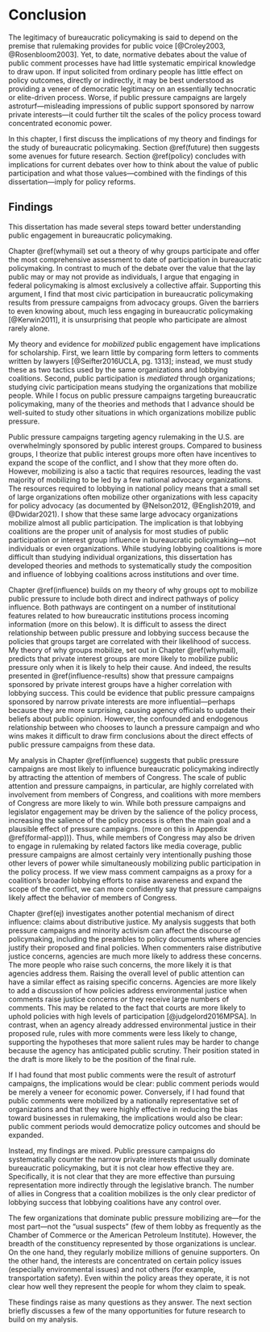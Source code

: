 # Conclusion {#book-conclusion}

The legitimacy of bureaucratic policymaking is said to depend on the premise that rulemaking provides for public voice [@Croley2003, @Rosenbloom2003]. Yet, to date, normative debates about the value of public comment processes have had little systematic empirical knowledge to draw upon. If input solicited from ordinary people has little effect on policy outcomes, directly or indirectly, it may be best understood as providing a veneer of democratic legitimacy on an essentially technocratic or elite-driven process. Worse, if public pressure campaigns are largely astroturf---misleading impressions of public support sponsored by narrow private interests---it could further tilt the scales of the policy process toward concentrated economic power.

In this chapter, I first discuss the implications of my theory and findings for the study of bureaucratic policymaking. Section \@ref(future) then suggests some avenues for future research. Section \@ref(policy) concludes with implications for current debates over how to think about the value of public participation and what those values---combined with the findings of this dissertation---imply for policy reforms. 


## Findings

This dissertation has made several steps toward better understanding public engagement in bureaucratic policymaking.

Chapter \@ref(whymail) set out a theory of why groups participate and offer the most comprehensive assessment to date of participation in bureaucratic policymaking. In contrast to much of the debate over the value that the lay public may or may not provide as individuals, I argue that engaging in federal policymaking is almost exclusively a collective affair. Supporting this argument, I find that most civic participation in bureaucratic policymaking results from pressure campaigns from advocacy groups. Given the barriers to even knowing about, much less engaging in bureaucratic policymaking [@Kerwin2011], it is unsurprising that people who participate are almost rarely alone. 

My theory and evidence for *mobilized* public engagement have implications for scholarship. First, we learn little by comparing form letters to comments written by lawyers  [@Seifter2016UCLA, pg. 1313]; instead, we must study these as two tactics used by the same organizations and lobbying coalitions. Second, public participation is *mediated* through organizations; studying civic participation means studying the organizations that mobilize people. While I focus on public pressure campaigns targeting bureaucratic policymaking, many of the theories and methods that I advance should be well-suited to study other situations in which organizations mobilize public pressure.

Public pressure campaigns targeting agency rulemaking in the U.S. are overwhelmingly sponsored by public interest groups. Compared to business groups, I theorize that public interest groups more often have incentives to expand the scope of the conflict, and I show that they more often do. However, mobilizing is also a tactic that requires resources, leading the vast majority of mobilizing to be led by a few national advocacy organizations. The resources required to lobbying in national policy means that a small set of large organizations often mobilize other organizations with less capacity for policy advocacy (as documented by @Nelson2012, @English2019, and @Dwidar2021). I show that these same large advocacy organizations mobilize almost all public participation. The implication is that lobbying coalitions are the proper unit of analysis for most studies of public participation or interest group influence in bureaucratic policymaking---not individuals or even organizations. While studying lobbying coalitions is more difficult than studying individual organizations, this dissertation has developed theories and methods to systematically study the composition and influence of lobbying coalitions across institutions and over time.

Chapter \@ref(influence) builds on my theory of why groups opt to mobilize public pressure to include both direct and indirect pathways of policy influence. Both pathways are contingent on a number of institutional features related to how bureaucratic institutions process incoming information (more on this below). It is difficult to assess the direct relationship between public pressure and lobbying success because the policies that groups target are correlated with their likelihood of success. My theory of why groups mobilize, set out in Chapter \@ref(whymail), predicts that private interest groups are more likely to mobilize public pressure only when it is likely to help their cause. And indeed, the results presented in \@ref(influence-results) show that pressure campaigns sponsored by private interest groups have a higher correlation with lobbying success. This could be evidence that public pressure campaigns sponsored by narrow private interests are more influential---perhaps because they are more surprising, causing agency officials to update their beliefs about public opinion. However, the confounded and endogenous relationship between who chooses to launch a pressure campaign and who wins makes it difficult to draw firm conclusions about the direct effects of public pressure campaigns from these data. 

My analysis in Chapter \@ref(influence) suggests that public pressure campaigns are most likely to influence bureaucratic policymaking indirectly by attracting the attention of members of Congress. 
The scale of public attention and pressure campaigns, in particular, are highly correlated with involvement from members of Congress, and coalitions with more members of Congress are more likely to win. While both pressure campaigns and legislator engagement may be driven by the salience of the policy process, increasing the salience of the policy process is often the main goal and a plausible effect of pressure campaigns. (more on this in Appendix \@ref(formal-app))). Thus, while members of Congress may also be driven to engage in rulemaking by related factors like media coverage, public pressure campaigns are almost certainly very intentionally pushing those other levers of power while simultaneously mobilizing public participation in the policy process. If we view mass comment campaigns as a proxy for a coalition's broader lobbying efforts to raise awareness and expand the scope of the conflict, we can more confidently say that pressure campaigns likely affect the behavior of members of Congress. 

Chapter \@ref(ej) investigates another potential mechanism of direct influence: claims about distributive justice. My analysis suggests that both pressure campaigns and minority activism can affect the discourse of policymaking, including the preambles to policy documents where agencies justify their proposed and final policies. When commenters raise distributive justice concerns, agencies are much more likely to address these concerns. The more people who raise such concerns, the more likely it is that agencies address them. Raising the overall level of public attention can have a similar effect as raising specific concerns. Agencies are more likely to add a discussion of how policies address environmental justice when comments raise justice concerns *or* they receive large numbers of comments. This may be related to the fact that courts are more likely to uphold policies with high levels of participation [@judgelord2016MPSA].
In contrast, when an agency already addressed environmental justice in their proposed rule, rules with more comments were less likely to change, supporting the hypotheses that more salient rules may be harder to change because the agency has anticipated public scrutiny. Their position stated in the draft is more likely to be the position of the final rule.

If I had found that most public comments were the result of astroturf campaigns, the implications would be clear: public comment periods would be merely a veneer for economic power. Conversely, if I had found that public comments were mobilized by a nationally representative set of organizations and that they were highly effective in reducing the bias toward businesses in rulemaking, the implications would also be clear: public comment periods would democratize policy outcomes and should be expanded. 

Instead, my findings are mixed. Public pressure campaigns do systematically counter the narrow private interests that usually dominate bureaucratic policymaking, but it is not clear how effective they are. Specifically, it is not clear that they are more effective than pursuing representation more indirectly through the legislative branch. The number of allies in Congress that a coalition mobilizes is the only clear predictor of lobbying success that lobbying coalitions have any control over. 

The few organizations that dominate public pressure mobilizing are---for the most part---not the "usual suspects" (few of them lobby as frequently as the Chamber of Commerce or the American Petroleum Institute). However, the breadth of the constituency represented by those organizations is unclear. On the one hand, they regularly mobilize millions of genuine supporters. On the other hand, the interests are concentrated on certain policy issues (especially environmental issues) and not others (for example, transportation safety). Even within the policy areas they operate, it is not clear how well they represent the people for whom they claim to speak. 

These findings raise as many questions as they answer. The next section briefly discusses a few of the many opportunities for future research to build on my analysis.